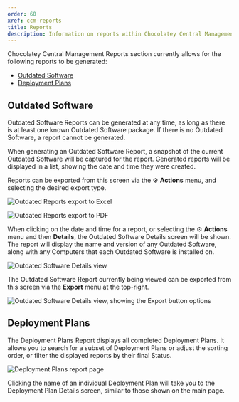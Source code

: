 ```yaml
---
order: 60
xref: ccm-reports
title: Reports
description: Information on reports within Chocolatey Central Management
---
```


Chocolatey Central Management Reports section currently allows for the following reports to be generated:

- [Outdated Software](#outdated-software)
- [Deployment Plans](#deployment-plans)

## Outdated Software

Outdated Software Reports can be generated at any time, as long as there is at least one known Outdated Software package.
If there is no Outdated Software, a report cannot be generated.

When generating an Outdated Software Report, a snapshot of the current Outdated Software will be captured for the report.
Generated reports will be displayed in a list, showing the date and time they were created.

Reports can be exported from this screen via the ⚙ **Actions** menu, and selecting the desired export type.

![Outdated Reports export to Excel](/images/ccm-playwright/reports/outdated-software/table-row-button-action-dropdown-menu-export-to-excel.png)

![Outdated Reports export to PDF](/images/ccm-playwright/reports/outdated-software/table-row-button-action-dropdown-menu-export-to-pdf.png)

When clicking on the date and time for a report, or selecting the ⚙ **Actions** menu and then **Details**, the Outdated Software Details screen will be shown.
The report will display the name and version of any Outdated Software, along with any Computers that each Outdated Software is installed on.

![Outdated Software Details view](/images/ccm-playwright/reports/outdated-software/details/screen.png)

The Outdated Software Report currently being viewed can be exported from this screen via the **Export** menu at the top-right.

![Outdated Software Details view, showing the Export button options](/images/ccm-playwright/reports/outdated-software/details/button-export.png)

## Deployment Plans

The Deployment Plans Report displays all completed Deployment Plans. It allows you to search for a subset of Deployment Plans or adjust the sorting order, or filter the displayed reports by their final Status.

![Deployment Plans report page](/images/ccm-playwright/reports/deployment-plans/screen.png)

Clicking the name of an individual Deployment Plan will take you to the Deployment Plan Details screen, similar to those shown on the main <Xref title="Deployment Plans" value="ccm-deployments" /> page.
